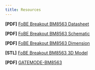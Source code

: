 ```yaml
---
title: Resources
---
```


**[PDF]** [FoBE Breakout BM8563 Datasheet](/assets/files/f2204/f2204.prj.datasheet.r1a.pdf)

**[PDF]** [FoBE Breakout BM8563 Schematic](/assets/files/f2204/f2204.prj.sch.r1a.pdf)

**[PDF]** [FoBE Breakout BM8563 Dimension](/assets/files/f2204/f2204.prj.dim.r1a.pdf)

**[STL]** [FoBE Breakout BM8563 3D Model](/assets/files/f2204/f2204.prj.model.r1a.stl)

**[PDF]** [GATEMODE-BM8563](https://www.makerguides.com/wp-content/uploads/2025/01/BM8563-datasheet.pdf)

